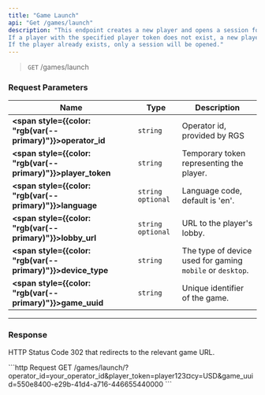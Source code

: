 ```yaml
---
title: "Game Launch"
api: "Get /games/launch"
description: "This endpoint creates a new player and opens a session for them in the gaming system.
If a player with the specified player token does not exist, a new player will be created, and a session will be opened.
If the player already exists, only a session will be opened."
---
```


>`GET` /games/launch

### Request Parameters

| Name | Type | Description |
| --- | --- | --- |
| **<span style={{color: "rgb(var(--primary)"}}>operator_id</span>** | `string` | Operator id, provided by RGS |
| **<span style={{color: "rgb(var(--primary)"}}>player_token</span>** | `string` |  Temporary token representing the player. |
| **<span style={{color: "rgb(var(--primary)"}}>language</span>** | `string` `optional` | Language code, default is 'en'. |
| **<span style={{color: "rgb(var(--primary)"}}>lobby_url</span>** | `string` `optional` |  URL to the player's lobby. |
| **<span style={{color: "rgb(var(--primary)"}}>device_type</span>** | `string` | The type of device used for gaming `mobile` or `desktop`. |
| **<span style={{color: "rgb(var(--primary)"}}>game_uuid</span>** | `string`| Unique identifier of the game. |

---

### Response

HTTP Status Code 302 that redirects to the relevant game URL.

<ResponseExample>
    ```http Request
    GET /games/launch/?operator_id=your_operator_id&player_token=player123&currency=USD&game_uuid=550e8400-e29b-41d4-a716-446655440000
    ```
</ResponseExample>
